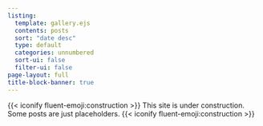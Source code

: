 ```yaml
---
listing:
  template: gallery.ejs
  contents: posts
  sort: "date desc"
  type: default
  categories: unnumbered
  sort-ui: false
  filter-ui: false
page-layout: full
title-block-banner: true
---
```


:::{.callout-warning}
{{< iconify fluent-emoji:construction >}} This site is under construction. Some
posts are just placeholders. {{< iconify fluent-emoji:construction >}}
:::

